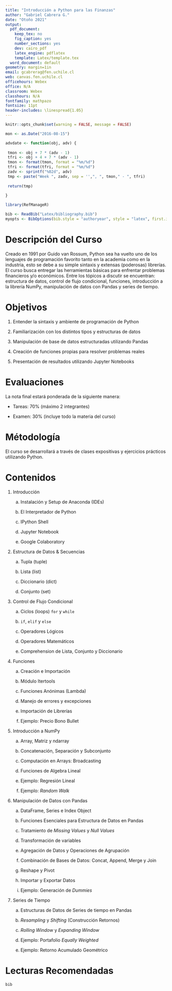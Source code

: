 ```yaml
---
title: "Introducción a Python para las Finanzas"
author: "Gabriel Cabrera G."
date: "Otoño 2021"
output:
  pdf_document:
    keep_tex: no
    fig_caption: yes
    number_sections: yes
    dev: cairo_pdf
    latex_engine: pdflatex
    template: Latex/template.tex
  word_document: default
geometry: margin=1in
email: gcabrerag@fen.uchile.cl
web: canvas.fen.uchile.cl
officehours: Webex
office: N/A
classroom: Webex
classhours: N/A
fontfamily: mathpazo
fontsize: 11pt
header-includes: \linespread{1.05}
---
```


```r
knitr::opts_chunk$set(warning = FALSE, message = FALSE)
```

```r
mon <- as.Date("2016-08-15")

advdate <- function(obj, adv) {
  
 tmon <- obj + 7 * (adv - 1)
 tfri <- obj + 4 + 7 * (adv - 1)
 tmon <- format(tmon, format = "%m/%d")
 tfri <- format(tfri, format = "%m/%d")
 zadv <- sprintf("%02d", adv)
 tmp <- paste("Week ", zadv, sep = '',", ", tmon," - ", tfri)
 
 return(tmp)
 
}

library(RefManageR)

bib <- ReadBib("Latex/bibliography.bib")
myopts <- BibOptions(bib.style = "authoryear", style = "latex", first.inits = FALSE, max.names = 20)
```

# Descripción del Curso

Creado en 1991 por Guido van Rossum, Python sea ha vuelto uno de los lenguajes de programación favorito tanto en la academia como en la industria, esto se debe a su simple sintaxis y extensas (poderosas) librerías. El curso busca entregar las herramientas básicas para enfrentar problemas financieros y/o económicos. Entre los tópicos a discutir se encuentran: estructura de datos, control de flujo condicional, funciones, introducción a la librería NumPy, manipulación de datos con Pandas y series de tiempo.

# Objetivos

1. Entender la sintaxis y ambiente de programación de Python

2. Familiarización con los distintos tipos y estructuras de datos

3. Manipulación de base de datos estructuradas utilizando Pandas

4. Creación de funciones propias para resolver problemas reales

5. Presentación de resultados utilizando Jupyter Notebooks

# Evaluaciones

La nota final estará ponderada de la siguiente manera:

* Tareas: 70% (máximo 2 integrantes)

* Examen: 30% (incluye todo la materia del curso)

# Métodología

El curso se desarrollará a través de clases expositivas y ejercicios prácticos utilizando Python.

# Contenidos

1. Introducción

    a. Instalación y Setup de Anaconda (IDEs)
    
    b. El Interpretador de Python
    
    c. IPython Shell
    
    d. Jupyter Notebook 
  
    e. Google Colaboratory
  
2. Estructura de Datos & Secuencias

    a. Tupla (tuple)
    
    b. Lista (list)
    
    c. Diccionario (dict)
    
    d. Conjunto (set)
    
3. Control de Flujo Condicional

    a. Ciclos (loops) `for` y `while` 
    
    b. `if`, `elif` y `else`
    
    c. Operadores Lógicos
    
    d. Operadores Matemáticos 
    
    e. Comprehension de Lista, Conjunto y Diccionario 

4. Funciones
    
    a. Creación e Importación 
    
    b. Módulo Itertools 
    
    c. Funciones Anónimas (Lambda) 
    
    d. Manejo de errores y excepciones
    
    e. Importación de Librerías 
    
    f. Ejemplo: Precio Bono Bullet
  
5. Introducción a NumPy

    a. Array, Matriz y ndarray
  
    b. Concatenación, Separación y Subconjunto 
    
    c. Computación en Arrays: Broadcasting
    
    d. Funciones de Algebra Lineal
    
    e. Ejemplo: Regresión Lineal 
    
    f. Ejemplo: *Random Walk*

6. Manipulación de Datos con Pandas

    a. DataFrame, Series e Index Object
    
    b. Funciones Esenciales para Estructura de Datos en Pandas
    
    c. Tratamiento de *Missing Values* y *Null Values* 
    
    d. Transformación de variables
    
    e. Agregación de Datos y Operaciones de Agrupación
  
    g. Combinación de Bases de Datos: Concat, Append, Merge y Join

    h. Reshape y Pivot 

    i. Importar y Exportar Datos
    
    j. Ejemplo: Generación de *Dummies*

7. Series de Tiempo

    a. Estructuras de Datos de Series de tiempo en Pandas
    
    b. *Resampling* y *Shifting* (Construcción Retornos)

    b. *Rolling Window* y *Expanding Window*
    
    c. Ejemplo: Portafolio *Equally Weighted* 
    
    d. Ejemplo: Retorno Acumulado Geométrico 
    
# Lecturas Recomendadas

```r
bib
``` 

